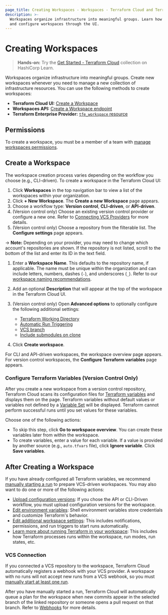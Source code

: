 ```yaml
---
page_title: Creating Workspaces - Workspaces - Terraform Cloud and Terraform Enterprise
description: >-
  Workspaces organize infrastructure into meaningful groups. Learn how to create
  and configure workspaces through the UI.
---
```


# Creating Workspaces

> **Hands-on:** Try the [Get Started - Terraform Cloud](https://learn.hashicorp.com/collections/terraform/cloud-get-started?utm_source=WEBSITE&utm_medium=WEB_IO&utm_offer=ARTICLE_PAGE&utm_content=DOCS) collection on HashiCorp Learn.

Workspaces organize infrastructure into meaningful groups. Create new workspaces whenever you need to manage a new collection of infrastructure resources. You can use the following methods to create workspaces:

- **Terraform Cloud UI:** [Create a Workspace](#create-a-workspace)
- **Workspaces API:** [Create a Workspace endpoint](/cloud-docs/api-docs/workspaces#create-a-workspace)
- **Terraform Enterprise Provider:** [`tfe_workspace` resource](https://registry.terraform.io/providers/hashicorp/tfe/latest/docs/resources/workspace)

## Permissions

To create a workspace, you must be a member of a team with [manage workspaces permissions](/cloud-docs/users-teams-organizations/permissions#manage-workspaces).

[permissions-citation]: #intentionally-unused---keep-for-maintainers

## Create a Workspace

[workdir]: /cloud-docs/workspaces/settings#terraform-working-directory

[trigger]: /cloud-docs/workspaces/settings/vcs#automatic-run-triggering

[branch]: /cloud-docs/workspaces/settings/vcs#vcs-branch

[submodules]: /cloud-docs/workspaces/settings/vcs#include-submodules-on-clone

The workspace creation process varies depending on the workflow you choose (e.g., CLI-driven). To create a workspace in the Terraform Cloud UI:

1. Click **Workspaces** in the top navigation bar to view a list of the workspaces within your organization.
1. Click **+ New Workspace**. The **Create a new Workspace** page appears.
1. Choose a workflow type: **Version control**, **CLI-driven**, or **API-driven**.
1. (Version control only) Choose an existing version control provider or configure a new one. Refer to [Connecting VCS Providers](/cloud-docs/vcs) for more details.
1. (Version control only) Choose a repository from the filterable list. The **Configure settings** page appears.

-> **Note:** Depending on your provider, you may need to change which account's repositories are shown. If the repository is not listed, scroll to the bottom of the list and enter its ID in the text field.

1. Enter a **Workspace Name**. This defaults to the repository name, if applicable. The name must be unique within the organization and can include letters, numbers, dashes (`-`), and underscores (`_`). Refer to our [workspace naming recommendations](/cloud-docs/workspaces/naming).
1. Add an optional **Description** that will appear at the top of the workspace in the Terraform Cloud UI.

1. (Version control only) Open **Advanced options** to optionally configure the following additional settings:
   - [Terraform Working Directory][workdir]
   - [Automatic Run Triggering][trigger]
   - [VCS branch][branch]
   - [Include submodules on clone][submodules]

1. Click **Create workspace**.

For CLI and API-driven workspaces, the workspace overview page appears. For version control workspaces, the **Configure Terraform variables** page appears.

### Configure Terraform Variables (Version Control Only)

After you create a new workspace from a version control repository, Terraform Cloud scans its configuration files for [Terraform variables](/cloud-docs/workspaces/variables#terraform-variables) and displays them on the page. Terraform variables without default values or variables not defined by a [Variable Set](/cloud-docs/api-docs/variable-sets) will be displayed. Terraform cannot perform successful runs until you set values for these variables.

Choose one of the following actions:

- To skip this step, click **Go to workspace overview**. You can create these variables later from within the workspace.
- To create variables, enter a value for each variable. If a value is provided by another source (e.g., `auto.tfvars` file), click **Ignore variable**. Click **Save variables**.

## After Creating a Workspace

If you have already configured all Terraform variables, we recommend [manually starting a run](/cloud-docs/run/ui#manually-starting-runs) to prepare VCS-driven workspaces. You may also want to do one or more of the following actions:

- [Upload configuration versions](/cloud-docs/workspaces/configurations#providing-configuration-versions): If you chose the API or CLI-Driven workflow, you must upload configuration versions for the workspace.
- [Edit environment variables](/cloud-docs/workspaces/variables): Shell environment variables store credentials and customize Terraform's behavior.
- [Edit additional workspace settings](/cloud-docs/workspaces/settings): This includes notifications, permissions, and run triggers to start runs automatically.
- [Learn more about running Terraform in your workspace](/cloud-docs/run): This includes how Terraform processes runs within the workspace, run modes, run states, etc.

### VCS Connection

If you connected a VCS repository to the workspace, Terraform Cloud automatically registers a webhook with your VCS provider. A workspace with no runs will not accept new runs from a VCS webhook, so you must [manually start at least one run](/cloud-docs/run/ui#manually-starting-runs).

After you have manually started a run, Terraform Cloud will automatically queue a plan for the workspace when new commits appear in the selected branch of the linked repository or someone opens a pull request on that branch. Refer to [Webhooks](/cloud-docs/vcs/#webhooks) for more details.
